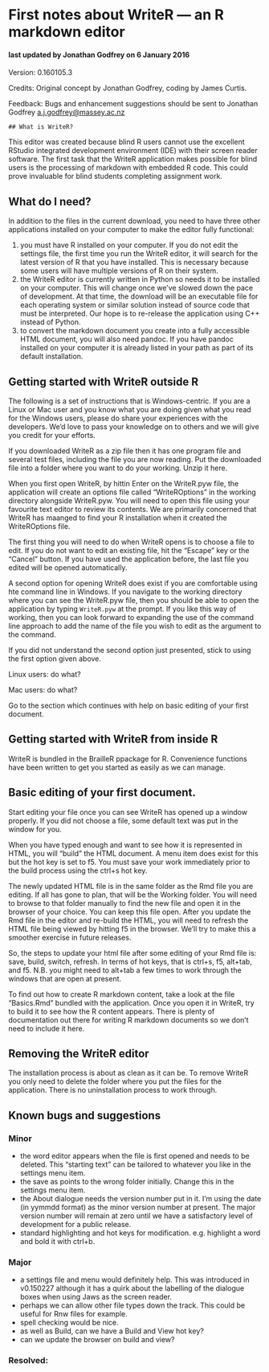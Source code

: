 # First notes about WriteR --- an R markdown editor
#### last updated by Jonathan Godfrey on 6 January 2016

Version: 0.160105.3

Credits: Original concept by Jonathan Godfrey, coding by James Curtis.

Feedback: Bugs and enhancement suggestions should be sent to 	Jonathan Godfrey <a.j.godfrey@massey.ac.nz>  


	## What is WriteR?

This editor was created because blind R users cannot use the excellent RStudio integrated development environment (IDE) with their screen reader software. The first task that the WriteR application makes possible for blind users is the processing of markdown with embedded R code. This could prove invaluable for blind students completing assignment work.

## What do I need?

In addition to the files in the current download, you need to have three other applications installed on your computer to make the editor fully functional:  

1. you must have R installed on your computer. If you do not edit the settings file, the first time you run the WriteR editor, it  will search for the latest version of R that you have installed. This is necessary because some users will have multiple versions of R on their system. 
2. the WriteR editor is currently written in Python so needs it to be installed on your computer. This will change once we've slowed down the pace of development. At that time, the download will be an executable file for each operating system or similar solution instead of source code that must be interpreted. Our hope is to re-release the application using C++ instead of Python.
3. to convert the markdown document you create into a fully accessible HTML document, you will also need pandoc. If you have pandoc installed on your computer it is already listed in your path as part of its default installation.


## Getting started with WriteR outside R

The following is a set of instructions that is Windows-centric. If you are a Linux or Mac user and you know what you are doing given what you read for the Windows users, please do share your experiences with the developers. We'd love to pass your knowledge on to others and we will give you credit for your efforts.

If you downloaded WriteR as a zip file then it has one program file and several test files, including the file you are now reading.
Put the downloaded file into a folder where you want to do your working. Unzip it here. 


When you first open WriteR, by hittin Enter on the WriteR.pyw file, the application will create an options file called "WriteROptions" in the working directory alongside WriteR.pyw. You will need to open this file using your favourite text editor to review its contents. We are primarily concerned that WriteR has maanged to find your R installation when it created the WriteROptions file. 

The first thing you will need to do when WriteR opens is to choose a file to edit.
If you do not want to edit an existing file, hit the "Escape" key or the "Cancel" button. If you have used the application before, the last file you edited will be opened automatically.


A second option for opening WriteR does exist if you are comfortable using hte command line in Windows. If you navigate to the working directory where you can see the WriteR.pyw file, then you should be able to open the application by typing `WriteR.pyw` at the prompt. If you like this way of working, then you can look forward to expanding the use of the command line approach to add the name of the file you wish to edit as the argument to the command.

If you did not understand the second option just presented, stick to using the first option given above.


Linux users: do what?

Mac users: do what?



Go to the section  which continues with help on basic editing of your first document.


## Getting started with WriteR from inside R

WriteR is bundled in the BrailleR ppackage for R. Convenience functions have been written to get you started as easily as we can manage.


## Basic editing of your first document.

Start editing your file once you can see WriteR has opened up a window properly. If you did not choose a file, some default text was put in the window for you.


When you have typed enough and want to see how it is represented in HTML, you will "build" the HTML document. A menu item does exist for this but the hot key is set to f5. You must save your work immediately prior to the build process using the ctrl+s hot key.

The newly updated HTML file is in the same folder as the Rmd file you are editing. If all has gone to plan, that will be the Working folder. You will need to browse to that folder manually to find the new file and open it in the browser of your choice. You can keep this file open. After you update the Rmd file in the editor and re-build the HTML, you will need to refresh the HTML file being viewed by hitting f5 in the browser. We'll try to make this a smoother exercise in future releases.

So, the steps to update your html file after some editing of your Rmd file is: save, build, switch, refresh. In terms of hot keys, that is ctrl+s, f5, alt+tab, and f5. N.B. you might need to alt+tab a few times to work through the windows that are open at present.

To find out how to create R markdown content, take a look at the file  "Basics.Rmd" bundled with the application. Once you open it in WriteR, try to build it to see how the R content appears. There is plenty of documentation out there for writing R markdown documents so we don't need to include it here.


## Removing the WriteR editor

The installation process is about as clean as it can be. To remove WriteR you only need to delete the folder where you put the files for the application. There is no uninstallation process to work through.

## Known bugs and suggestions

### Minor
- the word editor appears when the file is first opened and needs to be deleted. This "starting text" can be tailored to whatever you like in the settings menu item.
- the save as points to the wrong folder initially. Change this in the settings menu item.
- the About dialogue needs the version number put in it. I'm using the date (in yymmdd format) as the minor version number at present. The major version number will remain at zero until we have a satisfactory level of development for a public release.
- standard highlighting and hot keys for modification. e.g. highlight a word and bold it with ctrl+b.

### Major
- a settings file and menu would definitely help. This was introduced in v0.150227 although it has a quirk about the labelling of the dialogue boxes when using Jaws as the screen reader.
- perhaps we can allow other file types down the track. This could be useful for Rnw files for example. 
- spell checking would be nice.
- as well as Build, can we have a Build and View hot key?
- can we update the browser on build and view?

### Resolved:
